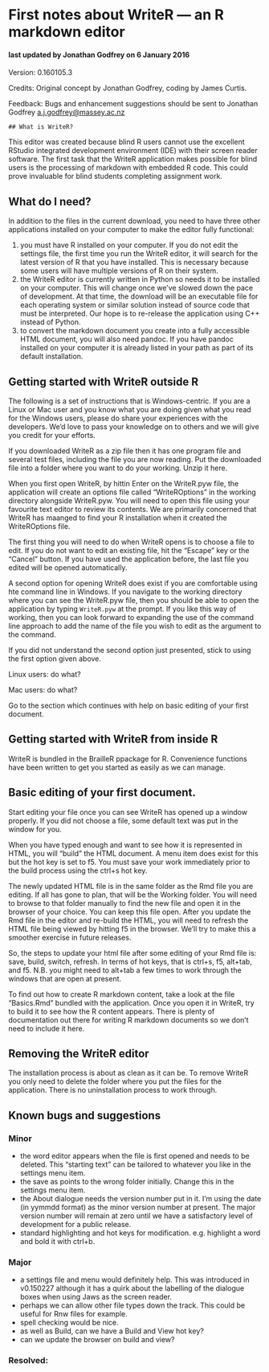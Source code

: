 # First notes about WriteR --- an R markdown editor
#### last updated by Jonathan Godfrey on 6 January 2016

Version: 0.160105.3

Credits: Original concept by Jonathan Godfrey, coding by James Curtis.

Feedback: Bugs and enhancement suggestions should be sent to 	Jonathan Godfrey <a.j.godfrey@massey.ac.nz>  


	## What is WriteR?

This editor was created because blind R users cannot use the excellent RStudio integrated development environment (IDE) with their screen reader software. The first task that the WriteR application makes possible for blind users is the processing of markdown with embedded R code. This could prove invaluable for blind students completing assignment work.

## What do I need?

In addition to the files in the current download, you need to have three other applications installed on your computer to make the editor fully functional:  

1. you must have R installed on your computer. If you do not edit the settings file, the first time you run the WriteR editor, it  will search for the latest version of R that you have installed. This is necessary because some users will have multiple versions of R on their system. 
2. the WriteR editor is currently written in Python so needs it to be installed on your computer. This will change once we've slowed down the pace of development. At that time, the download will be an executable file for each operating system or similar solution instead of source code that must be interpreted. Our hope is to re-release the application using C++ instead of Python.
3. to convert the markdown document you create into a fully accessible HTML document, you will also need pandoc. If you have pandoc installed on your computer it is already listed in your path as part of its default installation.


## Getting started with WriteR outside R

The following is a set of instructions that is Windows-centric. If you are a Linux or Mac user and you know what you are doing given what you read for the Windows users, please do share your experiences with the developers. We'd love to pass your knowledge on to others and we will give you credit for your efforts.

If you downloaded WriteR as a zip file then it has one program file and several test files, including the file you are now reading.
Put the downloaded file into a folder where you want to do your working. Unzip it here. 


When you first open WriteR, by hittin Enter on the WriteR.pyw file, the application will create an options file called "WriteROptions" in the working directory alongside WriteR.pyw. You will need to open this file using your favourite text editor to review its contents. We are primarily concerned that WriteR has maanged to find your R installation when it created the WriteROptions file. 

The first thing you will need to do when WriteR opens is to choose a file to edit.
If you do not want to edit an existing file, hit the "Escape" key or the "Cancel" button. If you have used the application before, the last file you edited will be opened automatically.


A second option for opening WriteR does exist if you are comfortable using hte command line in Windows. If you navigate to the working directory where you can see the WriteR.pyw file, then you should be able to open the application by typing `WriteR.pyw` at the prompt. If you like this way of working, then you can look forward to expanding the use of the command line approach to add the name of the file you wish to edit as the argument to the command.

If you did not understand the second option just presented, stick to using the first option given above.


Linux users: do what?

Mac users: do what?



Go to the section  which continues with help on basic editing of your first document.


## Getting started with WriteR from inside R

WriteR is bundled in the BrailleR ppackage for R. Convenience functions have been written to get you started as easily as we can manage.


## Basic editing of your first document.

Start editing your file once you can see WriteR has opened up a window properly. If you did not choose a file, some default text was put in the window for you.


When you have typed enough and want to see how it is represented in HTML, you will "build" the HTML document. A menu item does exist for this but the hot key is set to f5. You must save your work immediately prior to the build process using the ctrl+s hot key.

The newly updated HTML file is in the same folder as the Rmd file you are editing. If all has gone to plan, that will be the Working folder. You will need to browse to that folder manually to find the new file and open it in the browser of your choice. You can keep this file open. After you update the Rmd file in the editor and re-build the HTML, you will need to refresh the HTML file being viewed by hitting f5 in the browser. We'll try to make this a smoother exercise in future releases.

So, the steps to update your html file after some editing of your Rmd file is: save, build, switch, refresh. In terms of hot keys, that is ctrl+s, f5, alt+tab, and f5. N.B. you might need to alt+tab a few times to work through the windows that are open at present.

To find out how to create R markdown content, take a look at the file  "Basics.Rmd" bundled with the application. Once you open it in WriteR, try to build it to see how the R content appears. There is plenty of documentation out there for writing R markdown documents so we don't need to include it here.


## Removing the WriteR editor

The installation process is about as clean as it can be. To remove WriteR you only need to delete the folder where you put the files for the application. There is no uninstallation process to work through.

## Known bugs and suggestions

### Minor
- the word editor appears when the file is first opened and needs to be deleted. This "starting text" can be tailored to whatever you like in the settings menu item.
- the save as points to the wrong folder initially. Change this in the settings menu item.
- the About dialogue needs the version number put in it. I'm using the date (in yymmdd format) as the minor version number at present. The major version number will remain at zero until we have a satisfactory level of development for a public release.
- standard highlighting and hot keys for modification. e.g. highlight a word and bold it with ctrl+b.

### Major
- a settings file and menu would definitely help. This was introduced in v0.150227 although it has a quirk about the labelling of the dialogue boxes when using Jaws as the screen reader.
- perhaps we can allow other file types down the track. This could be useful for Rnw files for example. 
- spell checking would be nice.
- as well as Build, can we have a Build and View hot key?
- can we update the browser on build and view?

### Resolved:
